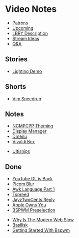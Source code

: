 = Video Notes =

* [[Patrons]]
* [[Upcoming]]
* [[LBRY Description]]
* [[Stream Ideas]]
* [[Q&A]]

== Stories ==
* [[Lighting Demo]]

== Shorts ==
* [[Vim Speedrun]]

== Notes ==
* [[NCMPCPP Theming]]
* [[Display Manager]]
* [[Dmenu]]
* [[Vivaldi Box]]

* [[Ultisnips]]

== Done ==
* [[YouTube DL is Back]]
* [[Picom Blur]]
* [[Awk Language Part 1]]
* [[Tspreed]]
* [[JayzTwoCents Reply]]
* [[Apple Owns You]]
* [[BSPWM Preselection]]

* [[Why Is The Modern Web Slow]]
* [[Basilisk]]
* [[Getting Started With Bspwm]]

